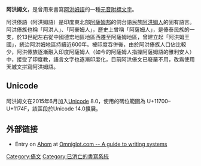 {{Infobox Writing system
 |name=阿洪姆文<br>𑜄𑜩𑜒𑜡𑜑𑜪𑜤
 |type=[[元音附标文字|元音附标文字]]
 |sample=TaiAhom script.png
 |languages=[[阿洪姆语|阿洪姆语]]
|fam1=[[原始迦南字母|原始迦南字母]]
|fam2=[[腓尼基字母|腓尼基字母]]
|fam3=[[阿拉米字母|阿拉米字母]]（有争议）
|fam4=[[婆罗米文|婆罗米文]]
|time= 13～19世纪
|unicode=[http://www.unicode.org/charts/PDF/U11700.pdf U+11700–U+1173F]
|iso15924=Ahom
}}

'''阿洪姆文'''，是曾用來書寫[[阿洪姆語|阿洪姆語]]的一種[[元音附標文字|元音附標文字]]。

阿洪傣語（阿洪姆語）是印度東北部[[阿薩姆邦|阿薩姆邦]]的侗台語民族[[阿洪姆人|阿洪姆人]]的固有語言。阿洪傣族也稱「阿洪人」、「阿豪姆人」，歷史上曾稱「阿薩姆人」，是傣泰民族的一支，於13世紀左右從中國德宏地區地區西遷至阿薩姆地區，曾建立起「阿洪姆王國」，統治阿洪姆地區持續近600年。被印度吞併後，由於阿洪傣族人口佔比較少，阿洪傣族逐漸融入印度阿薩姆人（如今的阿薩姆人指操阿薩姆語的雅利安人）中，接受了印度教，語言文字也逐漸印度化，目前阿洪傣文已廢棄不用，改爲使用天城文拼寫阿洪姆語。

==Unicode==
{{Main article|阿洪姆文 (Unicode區段)}}
阿洪姆文在2015年6月加入[[Unicode|Unicode]] 8.0，使用的碼位範圍為 U+11700–U+1174F，該區段於Unicode 14.0擴展。

{{Unicode chart Ahom}}

==外部链接==
* Entry on [http://www.omniglot.com/writing/ahom.htm Ahom] {{Wayback|url=http://www.omniglot.com/writing/ahom.htm |date=20210502180711 }} at [http://www.omniglot.com/writing/ Omniglot.com -- A guide to writing systems] {{Wayback|url=http://www.omniglot.com/writing/ |date=20210509160237 }}

{{List of writing systems}}

[[Category:傣文|Category:傣文]]
[[Category:已消亡的書寫系統|Category:已消亡的書寫系統]]